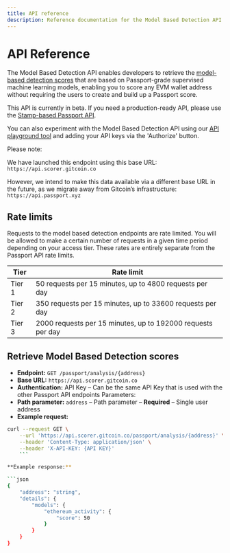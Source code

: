 ```yaml
---
title: API reference
description: Reference documentation for the Model Based Detection API.
---
```



# API Reference

The Model Based Detection API enables developers to retrieve the [model-based detection scores](available-models) that are based on Passport-grade supervised machine learning models, enabling you to score any EVM wallet address without requiring the users to create and build up a Passport score. 

This API is currently in beta. If you need a production-ready API, please use the [Stamp-based Passport API](../passport-api/overview).

You can also experiment with the Model Based Detection API using our [API playground tool](https://api.scorer.gitcoin.co/passport/docs#/Passport%20Analysis/passport_api_get_analysis) and adding your API keys via the 'Authorize' button.

<Callout type="info">
Please note:

We have launched this endpoint using this base URL: `https://api.scorer.gitcoin.co`

However, we intend to make this data available via a different base URL in the future, as we migrate away from Gitcoin’s infrastructure: `https://api.passport.xyz`
</Callout>

## Rate limits

Requests to the model based detection endpoints are rate limited. You will be allowed to make a certain number of requests in a given time period depending on your access tier.
These rates are entirely separate from the Passport API rate limits. 

|Tier	|Rate limit|
|--|--|
|Tier 1 |	50 requests per 15 minutes, up to 4800 requests per day|
Tier 2	| 350 requests per 15 minutes, up to 33600 requests per day|
Tier 3	| 2000 requests per 15 minutes, up to 192000 requests per day|

## Retrieve Model Based Detection scores

* **Endpoint:** `GET /passport/analysis/{address}`
* **Base URL:** `https://api.scorer.gitcoin.co`
* **Authentication:** API Key – Can be the same API Key that is used with the other Passport API endpoints Parameters:
* **Path parameter:** `address` – Path parameter – **Required** – Single user address 
* **Example request:**

```bash
curl --request GET \
    --url 'https://api.scorer.gitcoin.co/passport/analysis/{address}' \
    --header 'Content-Type: application/json' \
    --header 'X-API-KEY: {API KEY}'
    ```

**Example response:**

```json
{
    "address": "string",
    "details": {
        "models": {
            "ethereum_activity": {
                "score": 50 
            }
        } 
    }
}
```
